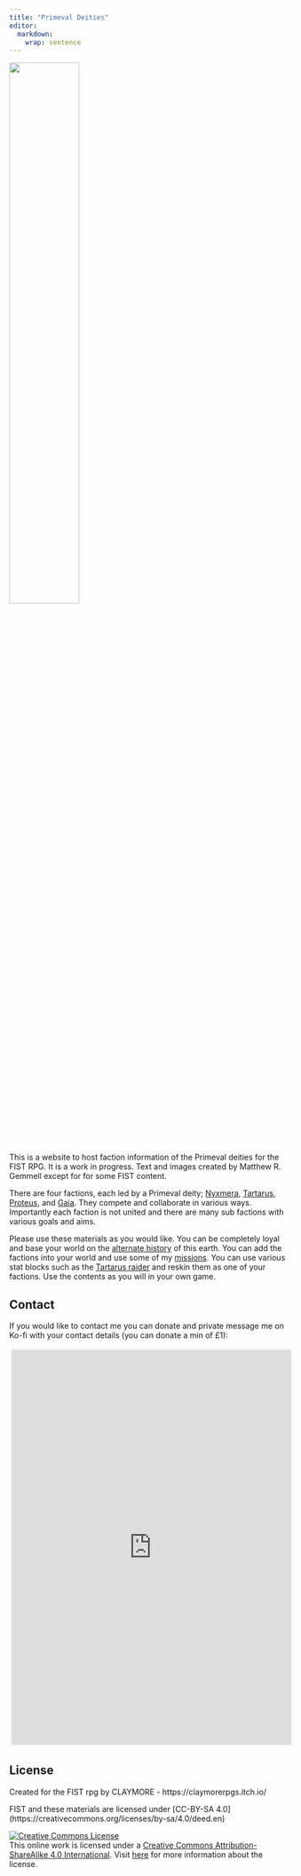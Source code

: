 ```yaml
---
title: "Primeval Deities"
editor: 
  markdown: 
    wrap: sentence
---
```

![](images/primeval_deities.png){width=50% fig-align="center"}

This is a website to host faction information of the Primeval deities for the FIST RPG. It is a work in progress. Text and images created by Matthew R. Gemmell except for for some FIST content.

There are four factions, each led by a Primeval deity; [Nyxmera](nyxmera.qmd), [Tartarus](tartarus.qmd), [Proteus](proteus.qmd), and [Gaia](gaia.qmd).
They compete and collaborate in various ways.
Importantly each faction is not united and there are many sub factions with various goals and aims.

Please use these materials as you would like.
You can be completely loyal and base your world on the [alternate history](/history.qmd) of this earth.
You can add the factions into your world and use some of my [missions](missions.qmd).
You can use various stat blocks such as the [Tartarus raider](/Tartarus/DOT_raiders.qmd#raider) and reskin them as one of your factions.
Use the contents as you will in your own game.

## Contact

If you would like to contact me you can donate and private message me on Ko-fi with your contact details (you can donate a min of £1):

<iframe id='kofiframe' src='https://ko-fi.com/waveofinspiration/?hidefeed=true&widget=true&embed=true&preview=true' style='border:none;width:100%;padding:4px;background:#f9f9f9;' height='712' title='waveofinspiration'></iframe>

## License {.unnumbered}

Created for the FIST rpg by CLAYMORE - https://claymorerpgs.itch.io/

FIST and these materials are licensed under \[CC-BY-SA 4.0\](https://creativecommons.org/licenses/by-sa/4.0/deed.en)

<a rel="license" href="https://creativecommons.org/licenses/by-sa/4.0/"><img src="https://licensebuttons.net/l/by-sa/4.0/88x31.png" alt="Creative Commons License" style="border-width:0"/></a><br />This online work is licensed under a <a rel="license" href="https://creativecommons.org/licenses/by-sa/4.0/">Creative Commons Attribution-ShareAlike 4.0 International</a>.
Visit [here](https://github.com/rstudio-education/datascience-box/blob/master/LICENSE.md) for more information about the license.
